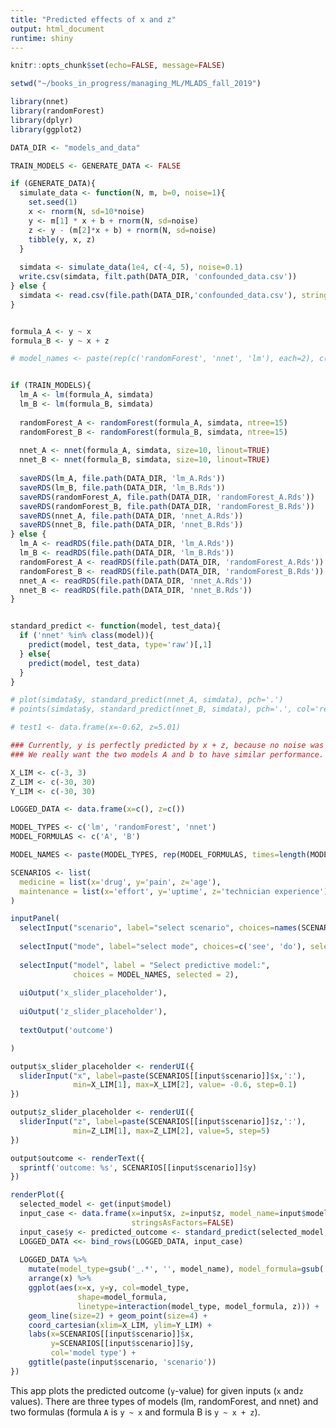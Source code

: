 ---
title: "Predicted effects of x and z"
output: html_document
runtime: shiny
---

```{r setup, include=FALSE}
knitr::opts_chunk$set(echo=FALSE, message=FALSE)
```

```{r build_models, echo=FALSE, message=FALSE, warning=FALSE}
setwd("~/books_in_progress/managing_ML/MLADS_fall_2019")

library(nnet)
library(randomForest)
library(dplyr)
library(ggplot2)

DATA_DIR <- "models_and_data"

TRAIN_MODELS <- GENERATE_DATA <- FALSE

if (GENERATE_DATA){
  simulate_data <- function(N, m, b=0, noise=1){
    set.seed(1)
    x <- rnorm(N, sd=10*noise)
    y <- m[1] * x + b + rnorm(N, sd=noise)
    z <- y - (m[2]*x + b) + rnorm(N, sd=noise)
    tibble(y, x, z)
  }
  
  simdata <- simulate_data(1e4, c(-4, 5), noise=0.1)
  write.csv(simdata, filt.path(DATA_DIR, 'confounded_data.csv'))
} else {
  simdata <- read.csv(file.path(DATA_DIR,'confounded_data.csv'), stringsAsFactors=FALSE)
}


formula_A <- y ~ x
formula_B <- y ~ x + z

# model_names <- paste(rep(c('randomForest', 'nnet', 'lm'), each=2), c('A', 'B'), sep='_') %>% setNames(nm=.)


if (TRAIN_MODELS){
  lm_A <- lm(formula_A, simdata)
  lm_B <- lm(formula_B, simdata)
  
  randomForest_A <- randomForest(formula_A, simdata, ntree=15)
  randomForest_B <- randomForest(formula_B, simdata, ntree=15)
  
  nnet_A <- nnet(formula_A, simdata, size=10, linout=TRUE)
  nnet_B <- nnet(formula_B, simdata, size=10, linout=TRUE)
  
  saveRDS(lm_A, file.path(DATA_DIR, 'lm_A.Rds'))
  saveRDS(lm_B, file.path(DATA_DIR, 'lm_B.Rds'))
  saveRDS(randomForest_A, file.path(DATA_DIR, 'randomForest_A.Rds'))
  saveRDS(randomForest_B, file.path(DATA_DIR, 'randomForest_B.Rds'))
  saveRDS(nnet_A, file.path(DATA_DIR, 'nnet_A.Rds'))
  saveRDS(nnet_B, file.path(DATA_DIR, 'nnet_B.Rds'))
} else {
  lm_A <- readRDS(file.path(DATA_DIR, 'lm_A.Rds'))
  lm_B <- readRDS(file.path(DATA_DIR, 'lm_B.Rds'))
  randomForest_A <- readRDS(file.path(DATA_DIR, 'randomForest_A.Rds'))
  randomForest_B <- readRDS(file.path(DATA_DIR, 'randomForest_B.Rds'))
  nnet_A <- readRDS(file.path(DATA_DIR, 'nnet_A.Rds'))
  nnet_B <- readRDS(file.path(DATA_DIR, 'nnet_B.Rds'))
}


standard_predict <- function(model, test_data){
  if ('nnet' %in% class(model)){
    predict(model, test_data, type='raw')[,1]
  } else{
    predict(model, test_data)
  }
}

# plot(simdata$y, standard_predict(nnet_A, simdata), pch='.')
# points(simdata$y, standard_predict(nnet_B, simdata), pch='.', col='red')

# test1 <- data.frame(x=-0.62, z=5.01)

### Currently, y is perfectly predicted by x + z, because no noise was added
### We really want the two models A and b to have similar performance.


```

```{r eruptions, echo=FALSE, message=FALSE, warning=FALSE}

X_LIM <- c(-3, 3)
Z_LIM <- c(-30, 30)
Y_LIM <- c(-30, 30)

LOGGED_DATA <- data.frame(x=c(), z=c())

MODEL_TYPES <- c('lm', 'randomForest', 'nnet')
MODEL_FORMULAS <- c('A', 'B')

MODEL_NAMES <- paste(MODEL_TYPES, rep(MODEL_FORMULAS, times=length(MODEL_TYPES)), sep='_')

SCENARIOS <- list(
  medicine = list(x='drug', y='pain', z='age'),
  maintenance = list(x='effort', y='uptime', z='technician experience')
)

inputPanel(
  selectInput("scenario", label="select scenario", choices=names(SCENARIOS), selected=1),
  
  selectInput("mode", label="select mode", choices=c('see', 'do'), selected=1),
  
  selectInput("model", label = "Select predictive model:",
              choices = MODEL_NAMES, selected = 2),
  
  uiOutput('x_slider_placeholder'),
  
  uiOutput('z_slider_placeholder'),
  
  textOutput('outcome')

)

output$x_slider_placeholder <- renderUI({
  sliderInput("x", label=paste(SCENARIOS[[input$scenario]]$x,':'),
              min=X_LIM[1], max=X_LIM[2], value= -0.6, step=0.1)
})

output$z_slider_placeholder <- renderUI({
  sliderInput("z", label=paste(SCENARIOS[[input$scenario]]$z,':'),
              min=Z_LIM[1], max=Z_LIM[2], value=5, step=5)
})

output$outcome <- renderText({
  sprintf('outcome: %s', SCENARIOS[[input$scenario]]$y)
})

renderPlot({
  selected_model <- get(input$model)
  input_case <- data.frame(x=input$x, z=input$z, model_name=input$model,
                           stringsAsFactors=FALSE)
  input_case$y <- predicted_outcome <- standard_predict(selected_model, input_case)
  LOGGED_DATA <<- bind_rows(LOGGED_DATA, input_case)
  
  LOGGED_DATA %>% 
    mutate(model_type=gsub('_.*', '', model_name), model_formula=gsub('.*_', '', model_name)) %>% 
    arrange(x) %>% 
    ggplot(aes(x=x, y=y, col=model_type, 
               shape=model_formula, 
               linetype=interaction(model_type, model_formula, z))) + 
    geom_line(size=2) + geom_point(size=4) +
    coord_cartesian(xlim=X_LIM, ylim=Y_LIM) +
    labs(x=SCENARIOS[[input$scenario]]$x, 
         y=SCENARIOS[[input$scenario]]$y,
         col='model type') +
    ggtitle(paste(input$scenario, 'scenario'))
})

```

This app plots the predicted outcome (`y`-value) for given inputs (`x` and`z` values). There are three types of models (lm, randomForest, and nnet) and two formulas (formula `A` is `y ~ x` and formula B is `y ~ x + z`).
